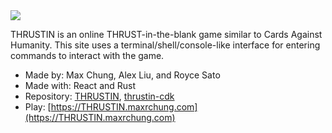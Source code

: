 <img src="https://raw.githubusercontent.com/maxrchung/THRUSTIN/master/logo/THRUSTIN-3000.png" />

THRUSTIN is an online THRUST-in-the-blank game similar to Cards Against Humanity. This site uses a terminal/shell/console-like interface for entering commands to interact with the game.

*   Made by: Max Chung, Alex Liu, and Royce Sato
*   Made with: React and Rust
*   Repository: [THRUSTIN](https://github.com/maxrchung/THRUSTIN), [thrustin-cdk](https://github.com/maxrchung/thrustin-cdk)
*   Play: [https://THRUSTIN.maxrchung.com](https://THRUSTIN.maxrchung.com)
[](https://THRUSTIN.maxrchung.com)